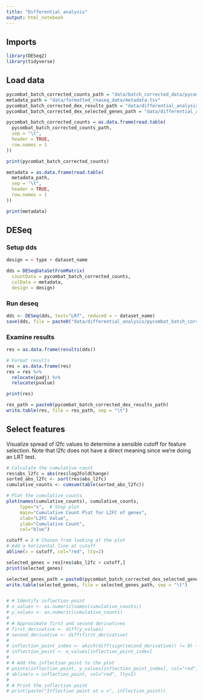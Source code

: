 ```yaml
---
title: "Differential analysis"
output: html_notebook
---
```


## Imports

```r
library(DESeq2)
library(tidyverse)
```

## Load data

```r
pycombat_batch_corrected_counts_path = "data/batch_corrected_data/pycombat_batch_corrected_counts.tsv"
metadata_path = "data/formatted_rnaseq_data/metadata.tsv"
pycombat_batch_corrected_dex_results_path = "data/differential_analysis/pycombat_batch_corrected_dex_results.tsv"
pycombat_batch_corrected_dex_selected_genes_path = "data/differential_analysis/pycombat_batch_corrected_dex_selected_genes.tsv"
```

```r
pycombat_batch_corrected_counts = as.data.frame(read.table(
  pycombat_batch_corrected_counts_path,
  sep = "\t",
  header = TRUE,
  row.names = 1
))

print(pycombat_batch_corrected_counts)

metadata = as.data.frame(read.table(
  metadata_path,
  sep = "\t",
  header = TRUE,
  row.names = 1
))

print(metadata)
```

## DESeq

### Setup dds

```r
design = ~ type + dataset_name

dds = DESeqDataSetFromMatrix(
  countData = pycombat_batch_corrected_counts,
  colData = metadata,
  design = design)
```

### Run deseq

```r
dds <- DESeq(dds, test="LRT", reduced = ~ dataset_name)
save(dds, file = paste0("data/differential_analysis/pycombat_batch_corrected_counts_dds.RData"))
```
### Examine results

```r
res = as.data.frame(results(dds))

# Format results
res = as.data.frame(res)
res = res %>% 
  relocate(padj) %>%
  relocate(pvalue)

print(res)

res_path = paste0(pycombat_batch_corrected_dex_results_path)
write.table(res, file = res_path, sep = "\t")
```
## Select features

Visualize spread of l2fc values to determine a sensible cutoff for feature selection. Note that l2fc does not have a direct meaning since we're doing an LRT test.

```r
# Calculate the cumulative count
res$abs_l2fc = abs(res$log2FoldChange)
sorted_abs_l2fc <- sort(res$abs_l2fc)
cumulative_counts <- cumsum(table(sorted_abs_l2fc))

# Plot the cumulative counts
plot(names(cumulative_counts), cumulative_counts, 
     type="s",  # Step plot
     main="Cumulative Count Plot for L2FC of genes",
     xlab="L2FC Value", 
     ylab="Cumulative Count",
     col="blue")

cutoff = 2 # Chosen from looking at the plot
# Add a horizontal line at cutoff
abline(v = cutoff, col="red", lty=2)

selected_genes = res[res$abs_l2fc > cutoff,]
print(selected_genes)

selected_genes_path = paste0(pycombat_batch_corrected_dex_selected_genes_path)
write.table(selected_genes, file = selected_genes_path, sep = "\t")


# # Identify inflection point
# x_values <- as.numeric(names(cumulative_counts))
# y_values <- as.numeric(cumulative_counts)
# 
# # Approximate first and second derivatives
# first_derivative <- diff(y_values)
# second_derivative <- diff(first_derivative)
# 
# inflection_point_index <- which(diff(sign(second_derivative)) != 0) + 1
# inflection_point <- x_values[inflection_point_index]
# 
# # Add the inflection point to the plot
# points(inflection_point, y_values[inflection_point_index], col="red", pch=19)
# abline(v = inflection_point, col="red", lty=2)
# 
# # Print the inflection point
# print(paste("Inflection point at x =", inflection_point))

```

